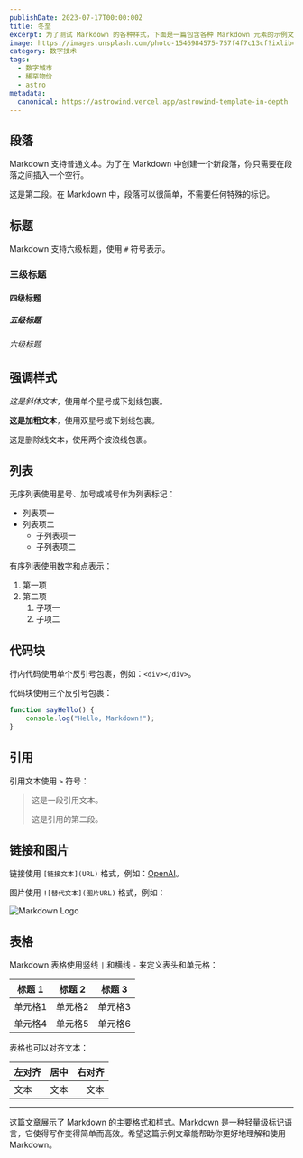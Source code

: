 ```yaml
---
publishDate: 2023-07-17T00:00:00Z
title: 冬至
excerpt: 为了测试 Markdown 的各种样式，下面是一篇包含各种 Markdown 元素的示例文章。这篇文章将包括标题、段落、强调样式、列表、代码块、引用、链接和图片等元素。
image: https://images.unsplash.com/photo-1546984575-757f4f7c13cf?ixlib=rb-4.0.3&ixid=M3wxMjA3fDB8MHxwaG90by1wYWdlfHx8fGVufDB8fHx8fA%3D%3D&auto=format&fit=crop&w=2070&q=80
category: 数字技术
tags:
  - 数字城市
  - 稀罕物价
  - astro
metadata:
  canonical: https://astrowind.vercel.app/astrowind-template-in-depth
---
```




## 段落

Markdown 支持普通文本。为了在 Markdown 中创建一个新段落，你只需要在段落之间插入一个空行。

这是第二段。在 Markdown 中，段落可以很简单，不需要任何特殊的标记。

## 标题

Markdown 支持六级标题，使用 `#` 符号表示。

### 三级标题

#### 四级标题

##### 五级标题

###### 六级标题

## 强调样式

*这是斜体文本*，使用单个星号或下划线包裹。

**这是加粗文本**，使用双星号或下划线包裹。

~~这是删除线文本~~，使用两个波浪线包裹。

## 列表

无序列表使用星号、加号或减号作为列表标记：

- 列表项一
- 列表项二
  - 子列表项一
  - 子列表项二

有序列表使用数字和点表示：

1. 第一项
2. 第二项
   1. 子项一
   2. 子项二

## 代码块

行内代码使用单个反引号包裹，例如：`<div></div>`。

代码块使用三个反引号包裹：

```javascript
function sayHello() {
    console.log("Hello, Markdown!");
}
```

## 引用

引用文本使用 `>` 符号：

> 这是一段引用文本。
>
> 这是引用的第二段。

## 链接和图片

链接使用 `[链接文本](URL)` 格式，例如：[OpenAI](https://openai.com)。

图片使用 `![替代文本](图片URL)` 格式，例如：

![Markdown Logo](https://images.unsplash.com/photo-1546984575-757f4f7c13cf?ixlib=rb-4.0.3&ixid=M3wxMjA3fDB8MHxwaG90by1wYWdlfHx8fGVufDB8fHx8fA%3D%3D&auto=format&fit=crop&w=2070&q=80)

## 表格

Markdown 表格使用竖线 `|` 和横线 `-` 来定义表头和单元格：

| 标题 1 | 标题 2 | 标题 3 |
|--------|-------|-------|
| 单元格1 | 单元格2 | 单元格3 |
| 单元格4 | 单元格5 | 单元格6 |

表格也可以对齐文本：

| 左对齐 | 居中  | 右对齐 |
|:------|:----:|------:|
| 文本  | 文本 | 文本  |

---

这篇文章展示了 Markdown 的主要格式和样式。Markdown 是一种轻量级标记语言，它使得写作变得简单而高效。希望这篇示例文章能帮助你更好地理解和使用 Markdown。
